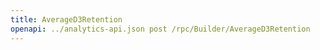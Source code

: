 ---
title: AverageD3Retention
openapi: ../analytics-api.json post /rpc/Builder/AverageD3Retention
---
